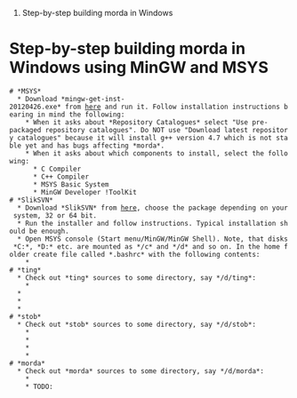 #Step-by-step building morda in Windows

=Step-by-step building morda in Windows using MinGW and MSYS=

 # *MSYS*
   * Download *mingw-get-inst-20120426.exe* from [http://sourceforge.net/projects/mingw/files/Installer/mingw-get-inst/mingw-get-inst-20120426/ here] and run it. Follow installation instructions bearing in mind the following:
     * When it asks about *Repository Catalogues* select "Use pre-packaged repository catalogues". Do NOT use "Download latest repository catalogues" because it will install g++ version 4.7 which is not stable yet and has bugs affecting *morda*.
     * When it asks about which components to install, select the following:
       * C Compiler
       * C++ Compiler
       * MSYS Basic System
       * MinGW Developer !ToolKit
 # *SlikSVN*
   * Download *SlikSVN* from [http://www.sliksvn.com/en/download here], choose the package depending on your system, 32 or 64 bit.
   * Run the installer and follow instructions. Typical installation should be enough.
   * Open MSYS console (Start menu/MinGW/MinGW Shell). Note, that disks *C:*, *D:* etc. are mounted as */c* and */d* and so on. In the home folder create file called *.bashrc* with the following contents:
     * {{{export PATH=$PATH:/c/Program\ Files/SlikSvn/bin}}}
 # *ting*
   * Check out *ting* sources to some directory, say */d/ting*:
     * {{{svn co http://ting.googlecode.com/svn/trunk/ /d/ting}}}
   * {{{cd /d/ting}}}
   * {{{make}}}
   * {{{make install}}}
 # *stob*
   * Check out *stob* sources to some directory, say */d/stob*:
     * {{{svn co http://stob.googlecode.com/svn/trunk/ /d/stob}}}
     * {{{cd /d/stob}}}
     * {{{make}}}
     * {{{make install}}}
 # *morda*
   * Check out *morda* sources to some directory, say */d/morda*:
     * {{{svn co http://morda.googlecode.com/svn/trunk/ /d/morda}}}
     * TODO: